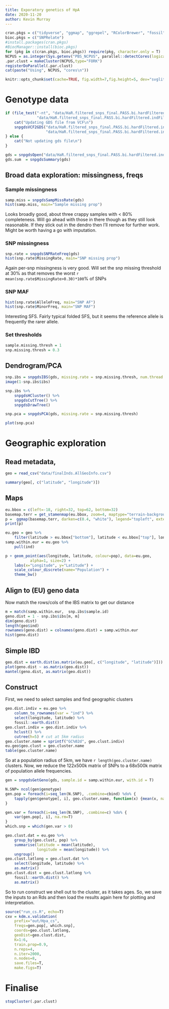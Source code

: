 ```yaml
---
title: Exporatory genetics of HpA
date: 2020-11-20
author: Kevin Murray
---
```


```r
cran.pkgs = c("tidyverse", "ggmap", "ggrepel", "RColorBrewer", "fossil", "vegan", "conStruct", "foreach", "doParallel", "parallel")
bioc.pkgs = c("SNPRelate")
#install.packages(cran.pkgs)
#BiocManager::install(bioc.pkgs)
for (pkg in c(cran.pkgs, bioc.pkgs)) require(pkg, character.only = T)
NCPUS = as.integer(Sys.getenv("PBS_NCPUS", parallel::detectCores(logical=F)))
.par.clust = makeCluster(NCPUS,type="FORK")
registerDoParallel(.par.clust)
cat(paste("Using", NCPUS, "cores\n"))
```

```r
knitr::opts_chunk$set(cache=TRUE, fig.width=7,fig.height=5, dev="svglite")
```



# Genotype data

```r
if (file_test("-nt", "data/HaR.filtered_snps_final.PASS.bi.hardFiltered.indFiltered.noMit.reheader.vcf.gz",
              "data/HaR.filtered_snps_final.PASS.bi.hardFiltered.indFiltered.noMit.reheader.gds")) {
    cat("Updating GDS file from VCF\n")
    snpgdsVCF2GDS("data/HaR.filtered_snps_final.PASS.bi.hardFiltered.indFiltered.noMit.reheader.vcf.gz",
                  "data/HaR.filtered_snps_final.PASS.bi.hardFiltered.indFiltered.noMit.reheader.gds")
} else {
    cat("Not updating gds file\n")
}
```


```r
gds = snpgdsOpen("data/HaR.filtered_snps_final.PASS.bi.hardFiltered.indFiltered.noMit.reheader.gds")
gds.sum  = snpgdsSummary(gds)
```


## Broad data exploration: missingness, freqs

### Sample missingness

```r
samp.miss = snpgdsSampMissRate(gds)
hist(samp.miss, main="Sample missing prop")
```

Looks broadly good, about three crappy samples with < 80% completeness. Will go
ahead with those in there though as they still look reasonable. If they stick
out in the dendro then I'll remove for further work. Might be worth having a go
with imputation.

### SNP missingness

```r
snp.rate = snpgdsSNPRateFreq(gds)
hist(snp.rate$MissingRate, main="SNP missing prop")
```

Again per-snp missingness is very good. Will set the snp missing threshold at
30% as that removes the worst `r mean(snp.rate$MissingRate>0.30)*100`% of SNPs

### SNP MAF

```r
hist(snp.rate$AlleleFreq, main="SNP AF")
hist(snp.rate$MinorFreq, main="SNP MAF")
```

Interesting SFS. Fairly typical folded SFS, but it seems the reference allele
is frequently the rarer allele.


### Set thresholds

```r
sample.missing.thresh = 1
snp.missing.thresh = 0.3
```


## Dendrogram/PCA

```r
snp.ibs = snpgdsIBS(gds, missing.rate = snp.missing.thresh, num.thread = 4)
image(1-snp.ibs$ibs)
```



```r
snp.ibs %>%
    snpgdsHCluster() %>%
    snpgdsCutTree() %>%
    snpgdsDrawTree()
```

```r
snp.pca = snpgdsPCA(gds, missing.rate = snp.missing.thresh)

plot(snp.pca)
```


# Geographic exploration

## Read metadata,

```r
geo = read_csv("data/finalInds.AllGeoInfo.csv")

summary(geo[, c("latitude", "longitude")])
```


## Maps

```r
eu.bbox = c(left=-18, right=32, top=62, bottom=32)
basemap.terr = get_stamenmap(eu.bbox, zoom=4, maptype="terrain-background")
p =  ggmap(basemap.terr, darken=c(0.4, "white"), legend="topleft", extent="device")
print(p)
```

```r
eu.geo = geo %>%
    filter(latitude > eu.bbox["bottom"], latitude < eu.bbox["top"], longitude > eu.bbox["left"], longitude < eu.bbox["right"])
samp.within.eur = eu.geo %>%
    pull(ind)
```

```r
p + geom_point(aes(longitude, latitude, colour=pop), data=eu.geo,
	       alpha=1, size=2) +
    labs(x="Longitude", y="Latitude") +
    scale_colour_discrete(name="Population") + 
    theme_bw()
```


## Align to (EU) geno data

Now match the rows/cols of the IBS matrix to get our distance

```r
m = match(samp.within.eur,  snp.ibs$sample.id)
geno.dist = 1 - snp.ibs$ibs[m, m]
dim(geno.dist)
length(geo$ind)
rownames(geno.dist) = colnames(geno.dist) = samp.within.eur
hist(geno.dist)
```

## Simple IBD

```r
geo.dist = earth.dist(as.matrix(eu.geo[, c("longitude", "latitude")]))
plot(geno.dist ~ as.matrix(geo.dist))
mantel(geno.dist, as.matrix(geo.dist))
```

## Construct

First, we need to select samples and find geographic clusters

```r
geo.dist.indiv = eu.geo %>%
    column_to_rownames(var = "ind") %>%
    select(longitude, latitude) %>%
    fossil::earth.dist()
geo.clust.indiv = geo.dist.indiv %>%
    hclust() %>%
    cutree(h=5) # cut at 5km radius
geo.cluster.name = sprintf("GC%02d", geo.clust.indiv)
eu.geo$geo.clust = geo.cluster.name
table(geo.cluster.name)
```

So at a population radius of 5km, we have `r length(geo.cluster.name)`
clusters. Now, we reduce the 122x500k matrix of SNPs to a 68x500k matrix of
population allele frequencies.

```r
gen = snpgdsGetGeno(gds, sample.id = samp.within.eur, with.id = T)
```

```r
N.SNP= ncol(gen$genotype)
gen.pop = foreach(i=seq_len(N.SNP), .combine=cbind) %do% {
    tapply(gen$genotype[, i], geo.cluster.name, function(x) {mean(x, na.rm=T)/2})
}
```

```r
gen.var = foreach(i=seq_len(N.SNP), .combine=c) %do% {
    var(gen.pop[, i], na.rm=T)
}
which.snp = which(gen.var > 0)
```


```r
geo.clust.dat = eu.geo %>%
    group_by(geo.clust, pop) %>%
    summarise(latitude = mean(latitude),
              longitude = mean(longitude)) %>%
    ungroup()
geo.clust.latlong = geo.clust.dat %>%
    select(longitude, latitude) %>% 
    as.matrix()
geo.clust.dist = geo.clust.latlong %>%
    fossil::earth.dist() %>%
    as.matrix()
```

So to run construct we shell out to the cluster, as it takes ages. So, we save
the inputs to an Rds and then load the results again here for plotting and
interpretation.



```r
source("run_cs.R", echo=T)
cxv = kdm.x.validation(
    prefix="out/Hpa_cs",
    freqs=gen.pop[, which.snp],
    coords=geo.clust.latlong,
    geoDist=geo.clust.dist,
    K=1:6,
    train.prop=0.9,
    n.reps=4,
    n.iter=2000,
    n.nodes=8,
    save.files=T,
    make.figs=T)

```

# Finalise

```r
stopCluster(.par.clust)
```
